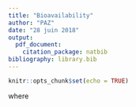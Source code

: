 ```yaml
---
title: "Bioavailability"
author: "PAZ"
date: "28 juin 2018"
output:
  pdf_document:
    citation_package: natbib
bibliography: library.bib
---
```


```r
knitr::opts_chunk$set(echo = TRUE)
```

\begin{equation}
M_{ads, bioav}(t+1) = M_{ads}e^{-k_{nba,ads} \Delta t}
\label{eq:Mads_t1}
\end{equation}

where

\begin{equation}
k_{nba,ads} = \frac{log(2)}{SR}
\label{eq:Mads_t1}
\end{equation}